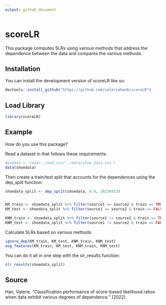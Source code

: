 ```yaml
---
output: github_document
---
```


<!-- [![R-CMD-check](https://github.com/valeriehan6/scoreLR/actions/workflows/R-CMD-check.yaml/badge.svg)](https://github.com/valeriehan6/scoreLR/actions/workflows/R-CMD-check.yaml) -->
<!-- [![Coverage status](https://codecov.io/gh/valeriehan6/scoreLR/branch/main/graph/badge.svg)](https://codecov.io/github/valeriehan6/scoreLR?branch=main) -->
<!-- [![Render rmarkdown](../../actions/workflows/render-rmarkdown.yaml/badge.svg)](../../actions/workflows/render-rmarkdown.yaml) -->

# scoreLR

This package computes SLRs using various methods that address the dependence between the data and compares the various methods. 

## Installation

You can install the development version of scoreLR like so:

```r
devtools::install_github("https://github.com/valeriehan6/scoreLR")
```

## Load Library

```r
library(scoreLR)
```



## Example

How do you use this package?

Read a dataset in that follows these requirements:

```r
#exdata <- readr::read_csv("./data/shoe_data.csv")
data(shoedata)
```


Then create a train/test split that accounts for the dependences using the dep_split function:
```r
shoedata_split <- dep_split(shoedata, 0.8, 20230413)


KM_train <- shoedata_split %>% filter(source1 == source2 & train == TRUE) 
KM_test <- shoedata_split %>% filter(source1 == source2 & train == FALSE)

KNM_train <- shoedata_split %>% filter(source1 != source2 & train == TRUE)
KNM_test <- shoedata_split %>% filter(source1 != source2 & train == FALSE)

```


Calculate SLRs based on various methods:
```r
ignore_dep(KM_train, KM_test, KNM_train, KNM_test)
avg_features(KM_train, KM_test, KNM_train, KNM_test)
```


You can do it all in one step with the slr_results function:
```r
slr_results(shoedata_split)
```



## Source

Han, Valerie. "Classification performance of score-based likelihood ratios when data exhibit various degrees of dependence." (2022).
